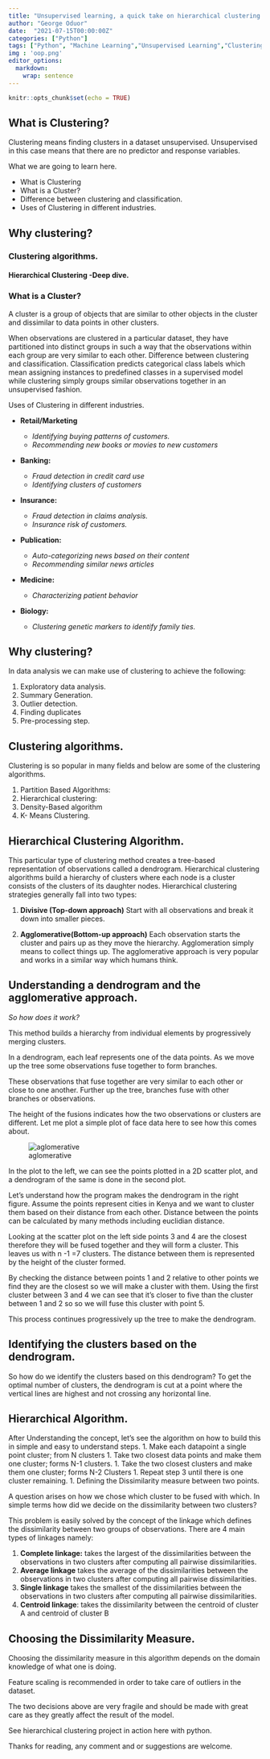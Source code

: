 ```yaml
---
title: "Unsupervised learning, a quick take on hierarchical clustering.."
author: "George Oduor"
date:  "2021-07-15T00:00:00Z"
categories: ["Python"]
tags: ["Python", "Machine Learning","Unsupervised Learning","Clustering"]
img : 'oop.png'
editor_options: 
  markdown: 
    wrap: sentence
---
```


```r
knitr::opts_chunk$set(echo = TRUE)
```

## What is Clustering?

Clustering means finding clusters in a dataset unsupervised.
Unsupervised in this case means that there are no predictor and response variables.

What we are going to learn here.

-   What is Clustering
-   What is a Cluster?
-   Difference between clustering and classification.
-   Uses of Clustering in different industries.

## Why clustering?

### Clustering algorithms.

#### Hierarchical Clustering -Deep dive.

### What is a Cluster?

A cluster is a group of objects that are similar to other objects in the cluster and dissimilar to data points in other clusters.

When observations are clustered in a particular dataset, they have partitioned into distinct groups in such a way that the observations within each group are very similar to each other.
Difference between clustering and classification.
Classification predicts categorical class labels which mean assigning instances to predefined classes in a supervised model while clustering simply groups similar observations together in an unsupervised fashion.

Uses of Clustering in different industries.

-   **Retail/Marketing**

    -   *Identifying buying patterns of customers.*
    -   *Recommending new books or movies to new customers*

-   **Banking:**

    -   *Fraud detection in credit card use*
    -   *Identifying clusters of customers*

-   **Insurance:**

    -   *Fraud detection in claims analysis.*
    -   *Insurance risk of customers.*

-   **Publication:**

    -   *Auto-categorizing news based on their content*
    -   *Recommending similar news articles*

-   **Medicine:**

    -   *Characterizing patient behavior*

-   **Biology:**

    -   *Clustering genetic markers to identify family ties.*

## Why clustering?

In data analysis we can make use of clustering to achieve the following:

1.  Exploratory data analysis.
2.  Summary Generation.
3.  Outlier detection.
4.  Finding duplicates
5.  Pre-processing step.

## Clustering algorithms.

Clustering is so popular in many fields and below are some of the clustering algorithms.

1.  Partition Based Algorithms:
2.  Hierarchical clustering:
3.  Density-Based algorithm
4.  K- Means Clustering.

## Hierarchical Clustering Algorithm.

This particular type of clustering method creates a tree-based representation of observations called a dendrogram.
Hierarchical clustering algorithms build a hierarchy of clusters where each node is a cluster consists of the clusters of its daughter nodes.
Hierarchical clustering strategies generally fall into two types:

1.  **Divisive (Top-down approach)** Start with all observations and break it down into smaller pieces.

2.  **Agglomerative(Bottom-up approach)** Each observation starts the cluster and pairs up as they move the hierarchy.
    Agglomeration simply means to collect things up.
    The agglomerative approach is very popular and works in a similar way which humans think.

## **Understanding a dendrogram and the agglomerative approach.**

*So how does it work?*

This method builds a hierarchy from individual elements by progressively merging clusters.

In a dendrogram, each leaf represents one of the data points.
As we move up the tree some observations fuse together to form branches.

These observations that fuse together are very similar to each other or close to one another.
Further up the tree, branches fuse with other branches or observations.

The height of the fusions indicates how the two observations or clusters are different.
Let me plot a simple plot of face data here to see how this comes about.

![aglomerative](1_ct133MO5QTvyhPHtZpx0Sw.png)

In the plot to the left, we can see the points plotted in a 2D scatter plot, and a dendrogram of the same is done in the second plot.

Let's understand how the program makes the dendrogram in the right figure.
Assume the points represent cities in Kenya and we want to cluster them based on their distance from each other.
Distance between the points can be calculated by many methods including euclidian distance.

Looking at the scatter plot on the left side points 3 and 4 are the closest therefore they will be fused together and they will form a cluster.
This leaves us with n -1 =7 clusters.
The distance between them is represented by the height of the cluster formed.

By checking the distance between points 1 and 2 relative to other points we find they are the closest so we will make a cluster with them.
Using the first cluster between 3 and 4 we can see that it's closer to five than the cluster between 1 and 2 so so we will fuse this cluster with point 5.

This process continues progressively up the tree to make the dendrogram.

## Identifying the clusters based on the dendrogram.

So how do we identify the clusters based on this dendrogram?
To get the optimal number of clusters, the dendrogram is cut at a point where the vertical lines are highest and not crossing any horizontal line.

## Hierarchical Algorithm.

After Understanding the concept, let's see the algorithm on how to build this in simple and easy to understand steps.
1.
Make each datapoint a single point cluster; from N clusters 1.
Take two closest data points and make them one cluster; forms N-1 clusters.
1.
Take the two closest clusters and make them one cluster; forms N-2 Clusters 1.
Repeat step 3 until there is one cluster remaining.
1.
Defining the Dissimilarity measure between two points.

A question arises on how we chose which cluster to be fused with which.
In simple terms how did we decide on the dissimilarity between two clusters?

This problem is easily solved by the concept of the linkage which defines the dissimilarity between two groups of observations.
There are 4 main types of linkages namely:

1.  **Complete linkage:** takes the largest of the dissimilarities between the observations in two clusters after computing all pairwise dissimilarities.
2.  **Average linkage** takes the average of the dissimilarities between the observations in two clusters after computing all pairwise dissimilarities.
3.  **Single linkage** takes the smallest of the dissimilarities between the observations in two clusters after computing all pairwise dissimilarities.
4.  **Centroid linkage**: takes the dissimilarity between the centroid of cluster A and centroid of cluster B

## Choosing the Dissimilarity Measure.

Choosing the dissimilarity measure in this algorithm depends on the domain knowledge of what one is doing.

Feature scaling is recommended in order to take care of outliers in the dataset.

The two decisions above are very fragile and should be made with great care as they greatly affect the result of the model.

See hierarchical clustering project in action here with python.

Thanks for reading, any comment and or suggestions are welcome.

```{=html}
<script src="https://utteranc.es/client.js"
        repo="GeorgeOduor/GeorgeOduor.github.io"
        issue-term="pathname"
        theme="github-light"
        crossorigin="anonymous"
        async>
</script>
```

